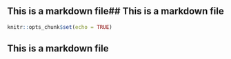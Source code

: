 ## This is a markdown file## This is a markdown file
```r
knitr::opts_chunk$set(echo = TRUE)
```

## This is a markdown file

